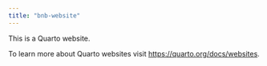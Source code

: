 ```yaml
---
title: "bnb-website"
---
```


This is a Quarto website.

To learn more about Quarto websites visit <https://quarto.org/docs/websites>.
